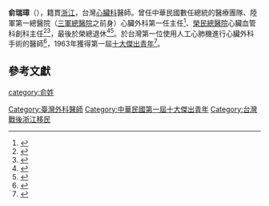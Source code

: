 {{expand|time=2016-10-14T11:55:14+00:00}}
'''俞瑞璋'''（{{bd|1925年|||}}），籍貫[[浙江|浙江]]，台灣[[心臟病學|心臟科]]醫師。曾任中華民國數任總統的醫療團隊、陸軍第一總醫院（[[三軍總醫院|三軍總醫院]]之前身）心臟外科第一任主任<ref>{{Cite web|url=http://wwwu.tsgh.ndmctsgh.edu.tw/cvs1/introduction.htm|title=心臟外科簡介|accessdate=2016-10-14|author=作者不詳|date=2016-03-25|work=wwwu.tsgh.ndmctsgh.edu.tw|publisher=三軍總醫院心臟血管外科|deadurl=yes|archiveurl=https://web.archive.org/web/20160914011850/http://wwwu.tsgh.ndmctsgh.edu.tw/cvs1/introduction.htm|archivedate=2016-09-14}}</ref>、[[臺北榮民總醫院|榮民總醫院]]心臟血管科創科主任<ref>{{Cite book|url=http://data.book.hexun.com.tw/chapter-915-1-5.shtml|title=揭秘蔣經國的風流人生|last=王|first=豐|publisher=團結出版社|year=|isbn=|location=2007|pages=|quote=以名醫俞瑞璋醫師等人來講，他們當時從醫院下班回家，有時候還要幫太太生煤球燒飯。|access-date=2016-10-14|archive-url=https://web.archive.org/web/20161018205327/http://data.book.hexun.com.tw/chapter-915-1-5.shtml|archive-date=2016-10-18|dead-url=yes}}</ref><ref>{{Cite web|url=http://history.vghtpe.gov.tw/portal_b1_page.php?button_num=b1&folder_id=14&cnt_id=105|title=合照——鄒濟勳：宏圖大展。退輔會主委趙聚鈺(左四)頒發台北榮民總醫院服務人員優良服務獎章，左二起外科部盧光舜主任、護理部周美玉主任、眼科部林和鳴主任(右四)、鄒濟勳副院長(右三)、鄭不非醫師(右二)及俞瑞璋醫師(右一)。|accessdate=2016-10-14|author=不詳|date=1964-12-07|publisher=台北榮民總醫院數位院史館|archive-date=2016-10-19|archive-url=https://web.archive.org/web/20161019033806/http://history.vghtpe.gov.tw/portal_b1_page.php?button_num=b1&folder_id=14&cnt_id=105|dead-url=yes}}</ref>，最後於榮總退休<ref>{{Cite book|url=http://www.kingstone.com.tw/book/book_page.asp?kmcode=2014100100506&readpage=6&show=freeread|title=台灣心臟外科第一人|last=洪|first=啟仁|last2=李|first2=慧菊|date=2014-08-22|publisher=|year=|isbn=9789863205319|location=|pages=|quote=在那幾年間，榮總的掌旗俞瑞璋提前退休，接棒的鄭國琪還在美國深造未歸。|access-date=2016-10-14|archive-date=2017-12-16|archive-url=https://web.archive.org/web/20171216144039/https://www.kingstone.com.tw/book/book_page.asp?kmcode=2014100100506&readpage=6&show=freeread|dead-url=no}}</ref><ref>{{Cite book|title=一路遇貴人 : 向老師們致敬 : 高雄榮民總醫院第3任院長鄭國琪回憶錄之良師篇|last=鄭|first=國琪|publisher=皮球出版社|year=2009|isbn=9789868073777|location=高雄市|pages=}}</ref>。於台灣第一位使用人工心肺機進行心臟外科手術的醫師<ref>{{Cite web|url=http://www.cvs.tw/p1-about.asp?pcid=1&ptid=8&pdid=16|title=台北榮民總醫院心臟血管外科重要事蹟：1959-1985年|accessdate=2016-10-14|author=作者不詳|date=|work=www.cvs.tw|publisher=台北榮總|archive-url=https://web.archive.org/web/20161018203721/http://www.cvs.tw/p1-about.asp?pcid=1&ptid=8&pdid=16|archive-date=2016-10-18|dead-url=yes}}</ref>，1963年獲得第一屆[[中華民國十大傑出青年|十大傑出青年]]<ref>{{Cite web|url=http://catalog.digitalarchives.tw/item/00/31/9d/fb.html|title=主要題名:十位傑出青年榮獲金手獎(3251707)|accessdate=2016-10-14|author=作者不詳|date=1963-12-15|work=catalog.digitalarchives.tw|publisher=《數位典藏與數位學習聯合目錄》|archive-date=2017-12-16|archive-url=https://web.archive.org/web/20171216034911/http://catalog.digitalarchives.tw/item/00/31/9d/fb.html|dead-url=no}}</ref>。

== 參考文獻 ==
{{Reflist}}

{{中華民國第一屆至第十屆十大傑出青年}}
{{Authority control}}

[[Category:臺灣外科醫師|Category:臺灣外科醫師]]
[[category:俞姓|category:俞姓]]
[[Category:中華民國第一屆十大傑出青年|Category:中華民國第一屆十大傑出青年]]
[[Category:台灣戰後浙江移民|Category:台灣戰後浙江移民]]
